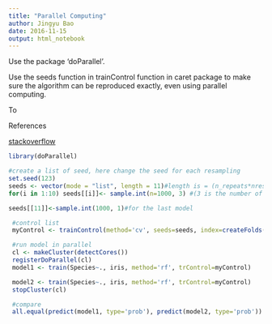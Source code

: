 ---
title: "Parallel Computing"
author: Jingyu Bao
date: 2016-11-15
output: html_notebook
---

Use the package 'doParallel'.

Use the seeds function in trainControl function in caret package to make sure the algorithm can be reproduced exactly, even using parallel computing.

To 



References

[stackoverflow](http://stackoverflow.com/questions/13403427/fully-reproducible-parallel-models-using-caret)

```{r}
library(doParallel)

#create a list of seed, here change the seed for each resampling
set.seed(123)
seeds <- vector(mode = "list", length = 11)#length is = (n_repeats*nresampling)+1
for(i in 1:10) seeds[[i]]<- sample.int(n=1000, 3) #(3 is the number of tuning parameter, mtry for rf, here equal to ncol(iris)-2)

seeds[[11]]<-sample.int(1000, 1)#for the last model

 #control list
 myControl <- trainControl(method='cv', seeds=seeds, index=createFolds(iris$Species))

 #run model in parallel
 cl <- makeCluster(detectCores())
 registerDoParallel(cl)
 model1 <- train(Species~., iris, method='rf', trControl=myControl)

 model2 <- train(Species~., iris, method='rf', trControl=myControl)
 stopCluster(cl)

 #compare
 all.equal(predict(model1, type='prob'), predict(model2, type='prob'))
```